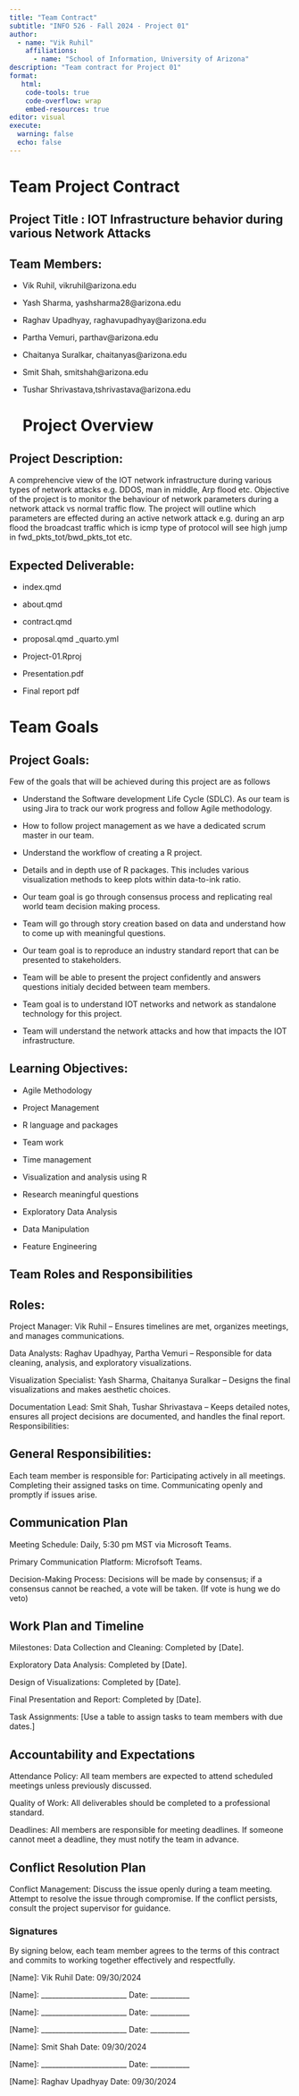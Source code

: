 ```yaml
---
title: "Team Contract"
subtitle: "INFO 526 - Fall 2024 - Project 01"
author: 
  - name: "Vik Ruhil"
    affiliations:
      - name: "School of Information, University of Arizona"
description: "Team contract for Project 01"
format:
   html:
    code-tools: true
    code-overflow: wrap
    embed-resources: true
editor: visual
execute:
  warning: false
  echo: false
---
```


# Team Project Contract

## Project Title : IOT Infrastructure behavior during various Network Attacks

## Team Members:

-   Vik Ruhil, vikruhil\@arizona.edu

-   Yash Sharma, yashsharma28\@arizona.edu

-   Raghav Upadhyay, raghavupadhyay\@arizona.edu

-   Partha Vemuri, parthav\@arizona.edu

-   Chaitanya Suralkar, chaitanyas\@arizona.edu

-   Smit Shah, smitshah\@arizona.edu

-   Tushar Shrivastava,tshrivastava\@arizona.edu

    # Project Overview

## Project Description:

A comprehencive view of the IOT network infrastructure during various types of network attacks e.g. DDOS, man in middle, Arp flood etc. Objective of the project is to monitor the behaviour of network parameters during a network attack vs normal traffic flow. The project will outline which parameters are effected during an active network attack e.g. during an arp flood the broadcast traffic which is icmp type of protocol will see high jump in fwd_pkts_tot/bwd_pkts_tot etc.

## Expected Deliverable: 

-   index.qmd

-   about.qmd

-   contract.qmd

-   proposal.qmd \_quarto.yml

-   Project-01.Rproj

-   Presentation.pdf

-   Final report pdf

# Team Goals

## Project Goals:

Few of the goals that will be achieved during this project are as follows

-   Understand the Software development Life Cycle (SDLC). As our team is using Jira to track our work progress and follow Agile methodology.

-   How to follow project management as we have a dedicated scrum master in our team.

-   Understand the workflow of creating a R project.

-   Details and in depth use of R packages. This includes various visualization methods to keep plots within data-to-ink ratio.

-   Our team goal is go through consensus process and replicating real world team decision making process.

-   Team will go through story creation based on data and understand how to come up with meaningful questions.

-   Our team goal is to reproduce an industry standard report that can be presented to stakeholders.

-   Team will be able to present the project confidently and answers questions initialy decided between team members.

-   Team goal is to understand IOT networks and network as standalone technology for this project.

-   Team will understand the network attacks and how that impacts the IOT infrastructure.

## Learning Objectives: 

-   Agile Methodology

-   Project Management

-   R language and packages

-   Team work

-   Time management

-   Visualization and analysis using R

-   Research meaningful questions

-   Exploratory Data Analysis

-   Data Manipulation

-   Feature Engineering

## Team Roles and Responsibilities

## Roles: 

Project Manager: Vik Ruhil – Ensures timelines are met, organizes meetings, and manages communications.

Data Analysts: Raghav Upadhyay, Partha Vemuri – Responsible for data cleaning, analysis, and exploratory visualizations.

Visualization Specialist: Yash Sharma, Chaitanya Suralkar – Designs the final visualizations and makes aesthetic choices.

Documentation Lead: Smit Shah, Tushar Shrivastava – Keeps detailed notes, ensures all project decisions are documented, and handles the final report. Responsibilities:

## General Responsibilities: 

Each team member is responsible for: Participating actively in all meetings. Completing their assigned tasks on time. Communicating openly and promptly if issues arise.

## Communication Plan

Meeting Schedule: Daily, 5:30 pm MST via Microsoft Teams.

Primary Communication Platform: Microfsoft Teams.

Decision-Making Process: Decisions will be made by consensus; if a consensus cannot be reached, a vote will be taken. (If vote is hung we do veto)

## Work Plan and Timeline

Milestones: Data Collection and Cleaning: Completed by \[Date\].

Exploratory Data Analysis: Completed by \[Date\].

Design of Visualizations: Completed by \[Date\].

Final Presentation and Report: Completed by \[Date\].

Task Assignments: \[Use a table to assign tasks to team members with due dates.\]

## Accountability and Expectations

Attendance Policy: All team members are expected to attend scheduled meetings unless previously discussed.

Quality of Work: All deliverables should be completed to a professional standard.

Deadlines: All members are responsible for meeting deadlines. If someone cannot meet a deadline, they must notify the team in advance.

## Conflict Resolution Plan

Conflict Management: Discuss the issue openly during a team meeting. Attempt to resolve the issue through compromise. If the conflict persists, consult the project supervisor for guidance.

### Signatures

By signing below, each team member agrees to the terms of this contract and commits to working together effectively and respectfully.

\[Name\]: Vik Ruhil Date: 09/30/2024

\[Name\]: \_\_\_\_\_\_\_\_\_\_\_\_\_\_\_\_\_\_\_\_\_\_\_\_ Date: \_\_\_\_\_\_\_\_\_\_\_

\[Name\]: \_\_\_\_\_\_\_\_\_\_\_\_\_\_\_\_\_\_\_\_\_\_\_\_ Date: \_\_\_\_\_\_\_\_\_\_\_

\[Name\]: \_\_\_\_\_\_\_\_\_\_\_\_\_\_\_\_\_\_\_\_\_\_\_\_ Date: \_\_\_\_\_\_\_\_\_\_\_

\[Name\]: Smit Shah Date: 09/30/2024

\[Name\]: \_\_\_\_\_\_\_\_\_\_\_\_\_\_\_\_\_\_\_\_\_\_\_\_ Date: \_\_\_\_\_\_\_\_\_\_\_

\[Name\]: Raghav Upadhyay Date: 09/30/2024
